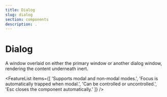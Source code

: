 ```yaml
---
title: Dialog
slug: dialog
section: components
description: .
---
```


# Dialog

<Description>A window overlaid on either the primary window or another dialog window, rendering the content underneath inert.</Description>

<ComponentPreview name="dialog" file="dialog-demo" />

<FeatureList items={[
    'Supports modal and non-modal modes.',
    'Focus is automatically trapped when modal.',
    'Can be controlled or uncontrolled.',
    'Esc closes the component automatically.'
]} />
